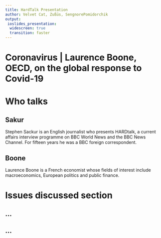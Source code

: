 ```yaml
---
title: HardTalk Presentation
author: Velvet Cat, Zußüs, SengnorePomidorchik
output:
 ioslides_presentation:
  widescreen: true
  transition: faster
---
```


# Coronavirus | Laurence Boone, OECD, on the global response to Covid-19

# Who talks

<!-- add photos -->

## Sakur

Stephen Sackur is an English journalist who presents HARDtalk, a current affairs interview programme on BBC World News and the BBC News Channel. For fifteen years he was a BBC foreign correspondent.

## Boone

Laurence Boone is a French economist whose fields of interest include macroeconomics, European politics and public finance.

# Issues discussed section

## ...

## ...
